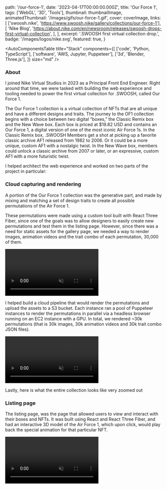 
  path: '/our-force-1',
  date: '2023-04-17T00:00:00.000Z',
  title: 'Our Force 1',
  tags: ['WebGL', '3D', 'Tools'],
  thumbnail: thumbnailImage,
  animatedThumbnail: '/images/gifs/our-force-1.gif',
  cover: coverImage,
  links: [
    ['swoosh.nike', 'https://www.swoosh.nike/gallery/collections/our-force-1'],
    [
      'Nike Blog',
      'https://about.nike.com/en/newsroom/releases/swoosh-drops-first-virtual-collection',
    ],
  ],
  excerpt: '.SWOOSH first virtual collection drop.',
  badge: '/images/logos/nike.svg',
  featured: true,
}

<AutoComponentsTable
  title="Stack"
  components={[
    ['code', 'Python, TypeScript'],
    ['software', 'AWS, Jupyter, Puppeteer'],
    ['3d', 'Blender, Three.js'],
  ]}
  size="md"
/>

### About

I joined Nike Virtual Studios in 2023 as a Principal Front End Engineer. Right around that time, we were tasked with building the web experience and tooling needed to power the first virtual collection for .SWOOSH, called Our Force 1.

The Our Force 1 collection is a virtual collection of NFTs that are all unique and have a different designs and traits. The journey to the OF1 collection begins with a choice between two digital “boxes,” the Classic Remix box and the New Wave box. Each box is priced at $19.82 USD and contains an Our Force 1, a digital version of one of the most iconic Air Force 1s. In the Classic Remix box, .SWOOSH Members get a shot at picking up a favorite classic archive AF1 released from 1982 to 2006. Or it could be a more unique, custom AF1 with a nostalgic twist. In the New Wave box, members could unlock a classic archive from 2007 or later, or an expressive, custom AF1 with a more futuristic twist.

I helped architect the web experience and worked on two parts of the project in particular:

### Cloud capturing and rendering

A portion of the Our Force 1 collection was the generative part, and made by mixing and matching a set of design traits to create all possible permutations of the Air Force 1.

These permutations were made using a custom tool built with React Three Fiber, since one of the goals was to allow designers to easily create new permutations and test them in the listing page. However, since there was a need for static assets for the gallery page, we needed a way to render images, animation videos and the trait combo of each permutation, 30,000 of them.

<video controls playsInline autoPlay muted loop>
  <source src="/videos/hero/ec2.webm" type="video/webm; codecs=vp9" />
  <source src="/videos/hero/ec2_h264.mp4" type="video/mp4;" />
</video>

I helped build a cloud pipeline that would render the permutations and upload the assets to a S3 bucket. Each instance ran a pool of Puppeteer instances to render the permutations in parallel via a headless browser running on an EC2 instance with a GPU. In total, we rendered ~30k permutations (that is 30k images, 30k animation videos and 30k trait combo JSON files).

<video controls playsInline autoPlay muted loop>
  <source src="/videos/hero/nw_h264.mp4" type="video/mp4;" />
</video>

Lastly, here is what the entire collection looks like very zoomed out

<OptimizedImage src={montageImage} alt="Our Force 1 collection" />

### Listing page

The listing page, was the page that allowed users to view and interact with their boxes and NFTs. It was built using React and React Three Fiber, and had an interactive 3D model of the Air Force 1, which upon click, would play back the special animation for that particular NFT.

<video controls playsInline autoPlay muted loop>
  <source src="/videos/hero/tlp.webm" type="video/webm; codecs=vp9" />
  <source src="/videos/hero/tlp_h264.mp4" type="video/mp4;" />
</video>

